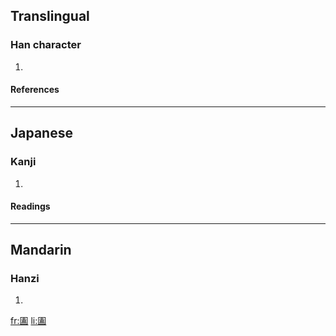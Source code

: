 ==Translingual==
===Han character===
{{Han char|rn=31|rad=囗|as=10|sn=13|four=6010<sub>7</sub>|canj=田土戈廿 (WGIT)}}
# {{defn|Han}}
====References====
{{Han ref|kx=0220.100|dkj=04820|dj=0452.010|hdz=10724.010|uh=5714|ud=22292|bh=DCE1|bd=56545}}
----
==Japanese==
===Kanji===
{{ja-kanji|grade=|rs=囗10}}
# {{defn|Japanese}} 
====Readings====
{{ja-readings|on=[[おう]] (ō), [[よう]] (yō)|kun=}}
----
==Mandarin==
===Hanzi===
{{cmn-hanzi|pin=[[è]] ([[e4]])|wg=o<sup>4</sup>}}
# {{defn|Mandarin}}

[[fr:圔]]
[[li:圔]]